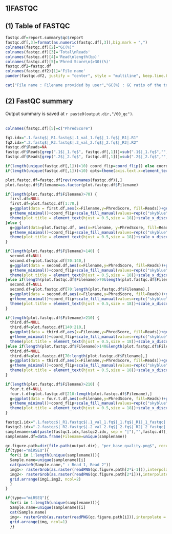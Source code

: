 
## 1)FASTQC

## (1) Table of FASTQC

```r
fastqc.df=report.summary$qc$report
fastqc.df[,3]=format(as.numeric(fastqc.df[,3]),big.mark = ",")
colnames(fastqc.df)[2]="GC(%)"
colnames(fastqc.df)[3]='Total\nReads'
colnames(fastqc.df)[4]='Read\nlength(bp)'
colnames(fastqc.df)[5]='Phred Score\n(>30)(%)'
fastqc.df2=fastqc.df
colnames(fastqc.df2)[1]='File name'
pander(fastqc.df2, justify = "center", style = "multiline", keep.line.breaks = TRUE,split.cells = c("30%","10%","30%","10%","20%"))
```  
```r
cat("File name : Filename provided by user","GC(%) : GC ratio of the total bases","Total reads : Total number of produced reads","Read length(bp) : length of produced reads","Phred Score(>30)(%) : Phred Quality score is a value about probability that a base has been \n  called correctly based on a scale from 10 to 60(Q = -10 log 10 (error rate)).\n  Phred Score(>30)(Q>30) indicates a 99.9% certainty that the base has been called correctly.\n  This is considered high quality data.\n  (Q30 = 99.9% certainty (1/1,000 chance of an incorrect base call))",sep="\n")
```

\newpage

## (2) FastQC summary

Output summary is saved at `r paste0(output.dir,"/00_qc")`.
\       
\       
```r
colnames(fastqc.df)[5]=c("PhredScore")

fq1.idx=".1.fastq$|_R1.fastq$|.1_val_1.fq$|_1.fq$|_R1|.R1"
fq2.idx=".2.fastq$|_R2.fastq$|.2_val_2.fq$|_2.fq$|_R2|.R2"
fastqc.df$Reads=NA
fastqc.df$Reads[grep(".1$|_1.fq$", fastqc.df[,1])]=sub(".1$|_1.fq$","",fastqc.df$Filename[grep(".1$|_1.fq$", fastqc.df[,1])])
fastqc.df$Reads[grep(".2$|_2.fq$", fastqc.df[,1])]=sub(".2$|_2.fq$","",fastqc.df$Filename[grep(".2$|_2.fq$", fastqc.df[,1])])

if(length(unique(fastqc.df[,1]))>10) coord_flip=coord_flip() else coord_flip=NULL
if(length(unique(fastqc.df[,1]))<10) opts=theme(axis.text.x=element_text(angle=90 , hjust = 1)) else opts=NULL

plot.fastqc.df=fastqc.df[rev(rownames(fastqc.df)),]
plot.fastqc.df$Filename=as.factor(plot.fastqc.df$Filename)

if(length(plot.fastqc.df$Filename)>70) {
  first.df=NULL
  first.df=plot.fastqc.df[1:70,]
  g=ggplot(data = first.df,aes(x=Filename,y=PhredScore, fill=Reads))+geom_bar(stat="identity", position=position_dodge() ,width=0.5)
  g+theme_minimal()+coord_flip+scale_fill_manual(values=rep(c("skyblue", "steelblue"),length(unique(first.df[,6]))))+ylab("Proportion(%)") + opts + theme(legend.position="none",axis.text.x = element_text(face="bold"), axis.text.y = element_text(face="bold",size=7)) + xlab("File Name") + labs(fill = "") +ggtitle("Proportion of reads with a quality score of 30 or higher") +
  theme(plot.title = element_text(hjust = 0.5,size = 18))+scale_x_discrete(limits = rev(levels(first.df$Filename)))
}else {
  g=ggplot(data=plot.fastqc.df, aes(x=Filename, y=PhredScore, fill=Reads)) + geom_bar(stat="identity", position=position_dodge() ,width=0.5)
  g+theme_minimal()+coord_flip+scale_fill_manual(values=rep(c("skyblue", "steelblue"),length(unique(fastqc.df[,6]))))+ylab("Proportion(%)") + opts + theme(legend.position="none",axis.text.x = element_text(face="bold"), axis.text.y = element_text(face="bold",size=7)) + xlab("File Name") + labs(fill = "") +ggtitle("Proportion of reads with a quality score of 30 or higher") +
  theme(plot.title = element_text(hjust = 0.5,size = 18))+scale_x_discrete(limits = rev(levels(plot.fastqc.df$Filename)))
}
```

```r
if(length(plot.fastqc.df$Filename)>140) {
  second.df=NULL
  second.df=plot.fastqc.df[70:140,]
  g=ggplot(data = second.df,aes(x=Filename,y=PhredScore, fill=Reads))+geom_bar(stat="identity", position=position_dodge() ,width=0.5)
  g+theme_minimal()+coord_flip+scale_fill_manual(values=rep(c("skyblue", "steelblue"),length(unique(second.df[,6]))))+ylab("Proportion(%)") + opts + theme(legend.position="none",axis.text.x = element_text(face="bold"), axis.text.y = element_text(face="bold",size=7)) + xlab("File Name") + labs(fill = "") +ggtitle("Proportion of reads with a quality score of 30 or higher") +
  theme(plot.title = element_text(hjust = 0.5,size = 18))+scale_x_discrete(limits = rev(levels(second.df$Filename)))
}else if(length(plot.fastqc.df$Filename)>70&length(plot.fastqc.df$Filename)<140) {
  second.df=NULL
  second.df=plot.fastqc.df[70:length(plot.fastqc.df$Filename),]
  g=ggplot(data = second.df,aes(x=Filename,y=PhredScore, fill=Reads))+geom_bar(stat="identity", position=position_dodge() ,width=0.5)
  g+theme_minimal()+coord_flip+scale_fill_manual(values=rep(c("skyblue", "steelblue"),length(unique(second.df[,6]))))+ylab("Proportion(%)") + opts + theme(legend.position="none",axis.text.x = element_text(face="bold"), axis.text.y = element_text(face="bold",size=7)) + xlab("File Name") + labs(fill = "") +ggtitle("Proportion of reads with a quality score of 30 or higher") +
  theme(plot.title = element_text(hjust = 0.5,size = 18))+scale_x_discrete(limits = rev(levels(second.df$Filename)))
}

```

```r
if(length(plot.fastqc.df$Filename)>210) {
  third.df=NULL
  third.df=plot.fastqc.df[140:210,]
  g=ggplot(data = third.df,aes(x=Filename,y=PhredScore, fill=Reads))+geom_bar(stat="identity", position=position_dodge() ,width=0.5)
  g+theme_minimal()+coord_flip+scale_fill_manual(values=rep(c("skyblue", "steelblue"),length(unique(third.df[,6]))))+ylab("Proportion(%)") + opts + theme(legend.position="none",axis.text.x = element_text(face="bold"), axis.text.y = element_text(face="bold",size=7)) + xlab("File Name") + labs(fill = "") +ggtitle("Proportion of reads with a quality score of 30 or higher") +
  theme(plot.title = element_text(hjust = 0.5,size = 18))+scale_x_discrete(limits = rev(levels(third.df$Filename)))
}else if(length(plot.fastqc.df$Filename)>140&length(plot.fastqc.df$Filename)<210) {
  third.df=NULL
  third.df=plot.fastqc.df[70:length(plot.fastqc.df$Filename),]
  g=ggplot(data = third.df,aes(x=Filename,y=PhredScore, fill=Reads))+geom_bar(stat="identity", position=position_dodge() ,width=0.5)
  g+theme_minimal()+coord_flip+scale_fill_manual(values=rep(c("skyblue", "steelblue"),length(unique(third.df[,6]))))+ylab("Proportion(%)") + opts + theme(legend.position="none",axis.text.x = element_text(face="bold"), axis.text.y = element_text(face="bold",size=7)) + xlab("File Name") + labs(fill = "") +ggtitle("Proportion of reads with a quality score of 30 or higher") +
  theme(plot.title = element_text(hjust = 0.5,size = 18))+scale_x_discrete(limits = rev(levels(third.df$Filename)))
}
```

```r
if(length(plot.fastqc.df$Filename)>210) {
  four.t.df=NULL
  four.t.df=plot.fastqc.df[210:length(plot.fastqc.df$Filename),]
  g=ggplot(data = four.t.df,aes(x=Filename,y=PhredScore, fill=Reads))+geom_bar(stat="identity", position=position_dodge() ,width=0.5)
  g+theme_minimal()+coord_flip+scale_fill_manual(values=rep(c("skyblue", "steelblue"),length(unique(four.t.df[,6]))))+ylab("Proportion(%)") + opts + theme(legend.position="none",axis.text.x = element_text(face="bold"), axis.text.y = element_text(face="bold",size=7)) + xlab("File Name") + labs(fill = "") +ggtitle("Proportion of reads with a quality score of 30 or higher") +
  theme(plot.title = element_text(hjust = 0.5,size = 18))+scale_x_discrete(limits = rev(levels(four.t.df$Filename)))
}
```

\newpage

```r
fastqc1.idx=".1.fastqc$|_R1.fastqc$|.1_val_1.fq$|_1.fq$|_R1|_1_fastqc|.1_fastqc|_R1_fastqc|.R1_fastqc|.R1|.1$"
fastqc2.idx=".2.fastqc$|_R2.fastqc$|.2_val_2.fq$|_2.fq$|_R2|_2_fastqc|.2_fastqc|_R2_fastqc|.R2_fastqc|.R2|.2$"
samplename=sub(paste(fastqc1.idx,fastqc2.idx, sep = "|"),"",fastqc.df[,1])
samplename.df=data.frame(Filename=unique(samplename))

qc.figure.path=dir(file.path(output.dir), "per_base_quality.png$", recursive=TRUE, full.names=TRUE)
if(type!="miRSEQ"){
  for(i in 1:length(unique(samplename))){
  Sample.name=unique(samplename)[i]
  cat(paste0(Sample.name," : Read 1, Read 2"))
  img1<- rasterGrob(as.raster(readPNG(qc.figure.path[2*i-1])),interpolate = FALSE)
  img2<- rasterGrob(as.raster(readPNG(qc.figure.path[2*i])),interpolate = FALSE)
  grid.arrange(img1,img2, ncol=2)
  }
}
```

```r
if(type=="miRSEQ"){
  for(i in 1:length(unique(samplename))){
  Sample.name=unique(samplename)[i]
  cat(Sample.name)
  img<- rasterGrob(as.raster(readPNG(qc.figure.path[i])),interpolate = FALSE)
  grid.arrange(img, ncol=1)
  }}
```

